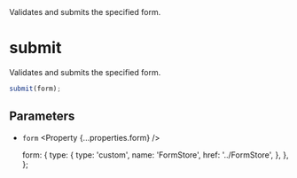 
<Title>submit</Title>
<Description>Validates and submits the specified form.</Description>

# submit

Validates and submits the specified form.

```ts
submit(form);
```

## Parameters

- `form` <Property {...properties.form} />

  form: {
    type: {
      type: 'custom',
      name: 'FormStore',
      href: '../FormStore',
    },
  },
};
